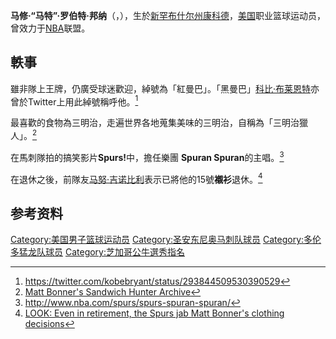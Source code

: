 {{noteTA
|G1=NBA
}}

{{Infobox basketball biography
| name = 马特·邦纳<br />Matt Bonner
| image = Matt bonner spurs 2010.jpg
| position =
| height_ft = 6
| height_in = 10
| weight_lb = 235
| team =
| number =
| nationality = {{USA}}
| nationality_2 =
| birth_date = {{birth date and age|1980|4|5}}
| birth_place = {{USA}}[[新罕布什尔州|新罕布什尔州]][[康科德_(新罕布什尔州)|康科德]]
| death_date = 
| death_place = 
| highschool = 
| college = [[佛罗里达大学|佛罗里达大学]]
| draft_round = 2
| draft_pick  = 45
| draft_year = 2003
| draft_team = [[芝加哥公牛|芝加哥公牛]]
| career_start = 2003
| career_end = 2016
| career_position = [[大前锋|大前锋]] / [[中鋒_(籃球)|中鋒]]
| career_number = 15, 16
| years1 = 2003–2004
| team1 = Pallacanestro Messina
| years2 = {{nbay|2004|start}}–{{nbay|2005|end}}
| team2 = [[多伦多猛龙|多伦多猛龙]]
| years3 = {{nbay|2006|start}}–{{nbay|2015|end}}
| team3 = [[圣安东尼奥马刺|圣安东尼奥马刺]]
| awards = [[NBA总冠军|NBA总冠军]]（2007年、2014年） 
}}

'''马修·“马特”·罗伯特·邦纳'''（{{lang-en|'''Matthew "Matt" Robert Bonner'''}}，{{bd|1980年|4月5日|||Bonner}}），生於[[新罕布什尔州|新罕布什尔州]][[康科德_(新罕布什尔州)|康科德]]，[[美国|美国]]职业篮球运动员，曾效力于[[NBA|NBA]]联盟。

== 軼事 ==
雖非隊上王牌，仍廣受球迷歡迎，綽號為「紅曼巴」。「黑曼巴」[[科比·布莱恩特|科比·布莱恩特]]亦曾於Twitter上用此綽號稱呼他。<ref>https://twitter.com/kobebryant/status/293844509530390529</ref>

最喜歡的食物為三明治，走遍世界各地蒐集美味的三明治，自稱為「三明治獵人」。<ref>[http://www.nba.com/spurs/features/sandwich_archive.html Matt Bonner's Sandwich Hunter Archive]</ref>

在馬刺隊拍的搞笑影片'''Spurs!'''中，擔任樂團 '''Spuran Spuran'''的主唱。<ref>http://www.nba.com/spurs/spurs-spuran-spuran/</ref>

在退休之後，前隊友[[马努·吉诺比利|马努·吉诺比利]]表示已將他的15號'''襯衫'''退休。<ref>[http://www.cbssports.com/nba/news/look-even-in-retirement-the-spurs-jab-matt-bonners-clothing-decisions/ LOOK: Even in retirement, the Spurs jab Matt Bonner's clothing decisions]</ref>

== 参考资料 ==
{{reflist}}

{{basketball-bio-stub}}
{{US-sport-bio-stub}}
{{2003 NBA Draft}}
{{San Antonio Spurs 2013-14 NBA champions}}
{{San Antonio Spurs 2006-07 NBA champions}}

{{Authority control}}
{{DEFAULTSORT:Bonner, Matt}}
[[Category:美国男子篮球运动员|Category:美国男子篮球运动员]]
[[Category:圣安东尼奥马刺队球员|Category:圣安东尼奥马刺队球员]]
[[Category:多伦多猛龙队球员|Category:多伦多猛龙队球员]]
[[Category:芝加哥公牛選秀指名|Category:芝加哥公牛選秀指名]]